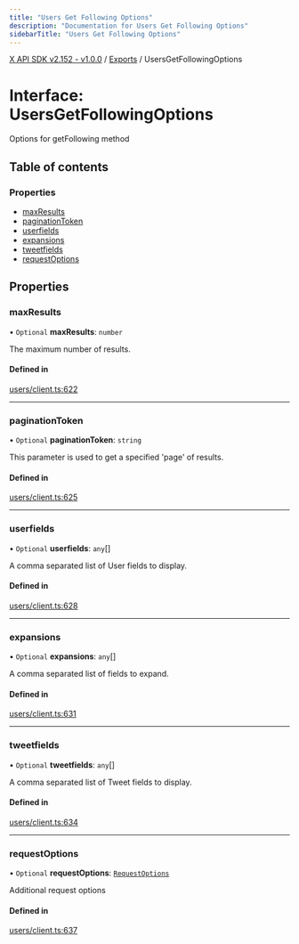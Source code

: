 ```yaml
---
title: "Users Get Following Options"
description: "Documentation for Users Get Following Options"
sidebarTitle: "Users Get Following Options"
---
```


[X API SDK v2.152 - v1.0.0](../README.md) / [Exports](../modules.md) / UsersGetFollowingOptions

# Interface: UsersGetFollowingOptions

Options for getFollowing method

## Table of contents

### Properties

- [maxResults](UsersGetFollowingOptions.md#maxresults)
- [paginationToken](UsersGetFollowingOptions.md#paginationtoken)
- [userfields](UsersGetFollowingOptions.md#userfields)
- [expansions](UsersGetFollowingOptions.md#expansions)
- [tweetfields](UsersGetFollowingOptions.md#tweetfields)
- [requestOptions](UsersGetFollowingOptions.md#requestoptions)

## Properties

### maxResults

• `Optional` **maxResults**: `number`

The maximum number of results.

#### Defined in

[users/client.ts:622](https://github.com/xdevplatform/xdk/blob/ad4172ef5f68f089e0f077a190b271016dd35bf7/xdk/typescript/src/users/client.ts#L622)

___

### paginationToken

• `Optional` **paginationToken**: `string`

This parameter is used to get a specified 'page' of results.

#### Defined in

[users/client.ts:625](https://github.com/xdevplatform/xdk/blob/ad4172ef5f68f089e0f077a190b271016dd35bf7/xdk/typescript/src/users/client.ts#L625)

___

### userfields

• `Optional` **userfields**: `any`[]

A comma separated list of User fields to display.

#### Defined in

[users/client.ts:628](https://github.com/xdevplatform/xdk/blob/ad4172ef5f68f089e0f077a190b271016dd35bf7/xdk/typescript/src/users/client.ts#L628)

___

### expansions

• `Optional` **expansions**: `any`[]

A comma separated list of fields to expand.

#### Defined in

[users/client.ts:631](https://github.com/xdevplatform/xdk/blob/ad4172ef5f68f089e0f077a190b271016dd35bf7/xdk/typescript/src/users/client.ts#L631)

___

### tweetfields

• `Optional` **tweetfields**: `any`[]

A comma separated list of Tweet fields to display.

#### Defined in

[users/client.ts:634](https://github.com/xdevplatform/xdk/blob/ad4172ef5f68f089e0f077a190b271016dd35bf7/xdk/typescript/src/users/client.ts#L634)

___

### requestOptions

• `Optional` **requestOptions**: [`RequestOptions`](RequestOptions.md)

Additional request options

#### Defined in

[users/client.ts:637](https://github.com/xdevplatform/xdk/blob/ad4172ef5f68f089e0f077a190b271016dd35bf7/xdk/typescript/src/users/client.ts#L637)
